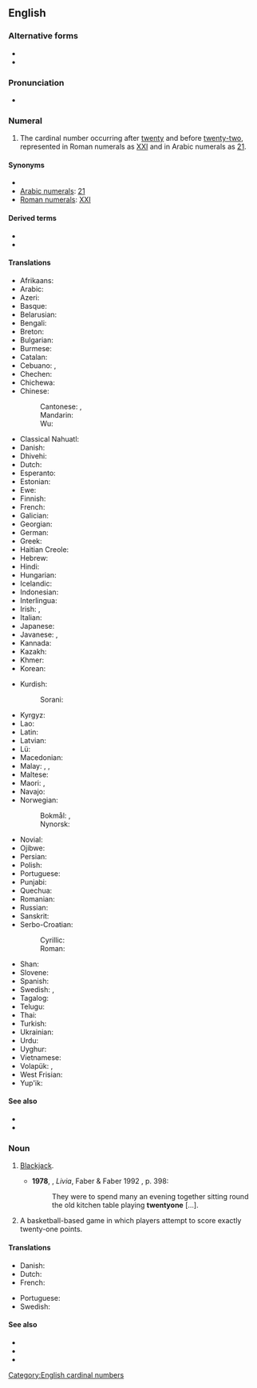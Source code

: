 {{also|twentyone|twenty one}}
==English==
{{cardinalbox|en|20|21|22|twenty|twenty-two|ord=twenty-first}}

===Alternative forms===
* {{l|en|twenty one}}
* {{l|en|twentyone}}

===Pronunciation===
* {{audio|en-us-twenty-one.ogg|Audio (US)|lang=en}}

===Numeral===
{{head|en|numeral|head=[[twenty]]-[[one]]}}

# The cardinal number occurring after [[twenty]] and before [[twenty-two]], represented in Roman numerals as [[XXI]] and in Arabic numerals as [[21]].

====Synonyms====
* {{l|en|one and twenty}}
* [[w:Arabic numerals|Arabic numerals]]: [[21]]
* [[w:Roman numerals|Roman numerals]]: [[XXI]]

====Derived terms====
* {{l|en|twenty-first}}
* {{l|en|twenty-oneth}}

====Translations====
{{trans-top|cardinal number}}
* Afrikaans: {{t|af|een-en-twintig}}
* Arabic: {{t|ar|وَاحِد وَعِشْرُون|tr=wāḥid wa-ʿišrūn}}
* Azeri: {{t+|az|iyirmi bir}}
* Basque: {{t+|eu|hogeita bat}}
* Belarusian: {{t|be|два́ццаць адзі́н}}
* Bengali: {{t|bn|একুশ}}
* Breton: {{t|br|unan-warn-ugent}}
* Bulgarian: {{t|bg|двадесет и едно}}
* Burmese: {{t|my|နှစ်ဆယ့်တစ်|tr=hnăhsè.tit}}
* Catalan: {{t+|ca|vint-i-un}}
* Cebuano: {{t|ceb|kawhaa`g usa}}, {{t|ceb|bayente uno}}
* Chechen: {{t|ce|ткъе цхьаъ}}
* Chichewa: {{t|ny|makumi awiri n'chimodzi}}
* Chinese:
*: Cantonese: {{t|yue|二十一|tr=ji6 sap6 jat1}}, {{t|yue|廿一}}
*: Mandarin: {{t+|cmn|二十一|tr=èr shí yī}}
*: Wu: {{t|wuu|廿一|tr=nè it}}
* Classical Nahuatl: {{t|nci|cempōhualli oncē}}
* Danish: {{t+|da|enogtyve}}
* Dhivehi: {{t|dv|އެކާވީސް}}
* Dutch: {{t+|nl|eenentwintig|f}}
* Esperanto: {{t|eo|dudek unu}}
* Estonian: {{t+|et|kakskümmend üks}}
* Ewe: {{t|ee|blaeve vo ɖekɛ}}
* Finnish: {{t+|fi|kaksikymmentäyksi}}
* French: {{t+|fr|vingt-et-un|m}}
* Galician: {{t+|gl|vinte e un}}
* Georgian: {{t|ka|ოცდაერთი}}
* German: {{t+|de|einundzwanzig|f}}
* Greek: {{t+|el|είκοσι ένα}}
* Haitian Creole: {{t|ht|venteyen}}
* Hebrew: {{t|he|עשרים־ואחד|tr=esrím və-ekhád}}
* Hindi: {{t+|hi|इक्कीस}}
* Hungarian: {{t+|hu|huszonegy}}
* Icelandic: {{t+|is|tuttugu og einn}}
* Indonesian: {{t|id|dua puluh satu}}
* Interlingua: {{t|ia|vinti-un}}
* Irish: {{t|ga|fiche a haon}}, {{t|ga|aon is fiche}}
* Italian: {{t+|it|ventuno}}
* Japanese: {{t|ja|二十一|tr=ni-jū-ichí}}
* Javanese: {{t+|jv|salikur}}, {{t+|jv|selikur}}
* Kannada: {{t+|kn|ಇಪ್ಪತ್ತೊಂದು}}
* Kazakh: {{t|kk|жиырма бір}}
* Khmer: {{t|km|ម្ភៃមួយ|tr=mpʰey muəy}}
* Korean: {{t|ko|스물 하나}}
{{trans-mid}}
* Kurdish:
*: Sorani: {{t|ckb|بیست و یەک|tr=bîst u yek}}
* Kyrgyz: {{t|ky|жыйырма бир}}
* Lao: {{t|lo|ຊາວເອັດ}}
* Latin: {{t|la|viginti unus}}
* Latvian: {{t|lv|divdesmit viens}}
* Lü: {{t|khb|ᦌᦱᧁᦵᦀᧆ|tr=saaw4 et2}}
* Macedonian: {{t|mk|два́есет и е́ден}}
* Malay: {{t|ms|dua puluh satu}}, {{t|ms|selikur}}, {{t|ms|satu likur}}
* Maltese: {{t|mt|wieħed u għoxrin}}
* Maori: {{t+|mi|rua tekau mā tahi}}, {{t|mi|rua ngahuru mā tahi}} {{qualifier|older term}}
* Navajo: {{t|nv|naadįįłaʼ}}
* Norwegian:
*: Bokmål: {{t|no|tjueen}}, {{t|no|tjueén}}
*: Nynorsk: {{t|nn|tjueein}}
* Novial: {{t|nov|duanti-un}}
* Ojibwe: {{t|oj|niishtanashi-bezhig}}
* Persian: {{t|fa|بیست و یک|tr=bist-o-yek}}
* Polish: {{t|pl|dwadzieścia jeden}}
* Portuguese: {{t+|pt|vinte e um}}
* Punjabi: {{t|pa|ਇੱਕੀ}}
* Quechua: {{t|qu|iskay chunka hukniyuq}}
* Romanian: {{t|ro|douăzeci și unu}}
* Russian: {{t+|ru|два́дцать оди́н}}
* Sanskrit: {{t+|sa|एकविंशति|tr=ékaviṃśati}}
* Serbo-Croatian:
*: Cyrillic: {{t|sh|двадесет и један}}
*: Roman: {{t|sh|dvadeset i jedan}}
* Shan: {{t|shn|သၢဝ်းဢဵတ်း}}
* Slovene: {{t+|sl|enaindvajset}}
* Spanish: {{t+|es|veintiuno|m}}
* Swedish: {{t+|sv|tjugoett}}, {{t|sv|tjugoen}}
* Tagalog: {{t+|tl|beintyuno}}
* Telugu: {{t|te|ఇరవై ఒకటి}}
* Thai: {{t|th|ยี่สิบเอ็ด}}
* Turkish: {{t+|tr|yirmi bir}}
* Ukrainian: {{t|uk|два́дцять оди́н}}
* Urdu: {{t|ur|اکیس|tr=ikkīs}}
* Uyghur: {{t|ug|يىگىرمە بىر}}
* Vietnamese: {{t|vi|hai mười mốt}}
* Volapük: {{t|vo|teldegbal}}, {{t|vo|telsebal}} {{qualifier|older term, obsolete}}
* West Frisian: {{t+|fy|ienentweintich}}
* Yup'ik: {{t|esu|yuinaq atauciq}}
{{trans-bottom}}

====See also====
* {{l|en|twenty}}
* {{l|en|twenty-two}}

===Noun===
{{en-noun|-}}

# {{lb|en|card games}} [[blackjack|Blackjack]].
#* '''1978''', {{w|Lawrence Durrell}}, ''Livia'', Faber & Faber 1992 {{qualifier|Avignon Quintet}}, p. 398:
#*: They were to spend many an evening together sitting round the old kitchen table playing '''twentyone''' [...].
# {{lb|en|sports}} A basketball-based game in which players attempt to score exactly twenty-one points.

====Translations====
{{trans-top|blackjack card game}}
* Danish: {{t+|da|enogtyve}}
* Dutch: {{t|nl|eenentwintigen|n}}
* French: {{t+|fr|vingt-et-un|m}}
{{trans-mid}}
* Portuguese: {{t|pt|vinte-e-um|m}}
* Swedish: {{t+|sv|tjugoett|n}}
{{trans-bottom}}

====See also====
* {{l|en|baccarat}}
* {{l|en|blackjack}}
* {{l|en|pontoon}}

[[Category:English cardinal numbers]]